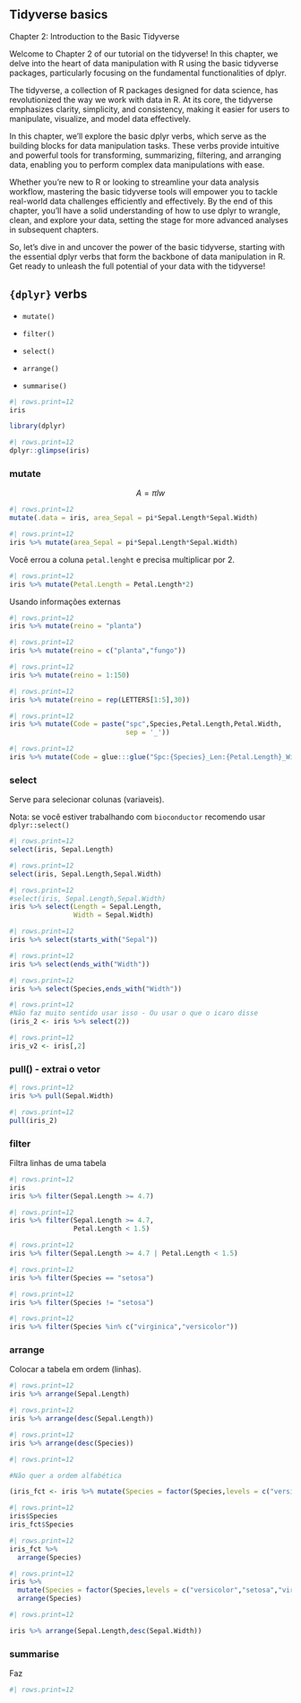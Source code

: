 ## Tidyverse basics

Chapter 2: Introduction to the Basic Tidyverse

Welcome to Chapter 2 of our tutorial on the tidyverse! In this chapter, we delve into the heart of data manipulation with R using the basic tidyverse packages, particularly focusing on the fundamental functionalities of dplyr.

The tidyverse, a collection of R packages designed for data science, has revolutionized the way we work with data in R. At its core, the tidyverse emphasizes clarity, simplicity, and consistency, making it easier for users to manipulate, visualize, and model data effectively.

In this chapter, we'll explore the basic dplyr verbs, which serve as the building blocks for data manipulation tasks. These verbs provide intuitive and powerful tools for transforming, summarizing, filtering, and arranging data, enabling you to perform complex data manipulations with ease.

Whether you're new to R or looking to streamline your data analysis workflow, mastering the basic tidyverse tools will empower you to tackle real-world data challenges efficiently and effectively. By the end of this chapter, you'll have a solid understanding of how to use dplyr to wrangle, clean, and explore your data, setting the stage for more advanced analyses in subsequent chapters.

So, let's dive in and uncover the power of the basic tidyverse, starting with the essential dplyr verbs that form the backbone of data manipulation in R. Get ready to unleash the full potential of your data with the tidyverse!

## `{dplyr}` verbs

-   `mutate()`

-   `filter()`

-   `select()`

-   `arrange()`

-   `summarise()`

```r
#| rows.print=12
iris
```

```r
library(dplyr)
```

```r
#| rows.print=12
dplyr::glimpse(iris)
```

### mutate

$$
A=\pi lw
$$

```r
#| rows.print=12
mutate(.data = iris, area_Sepal = pi*Sepal.Length*Sepal.Width)
```

```r
#| rows.print=12
iris %>% mutate(area_Sepal = pi*Sepal.Length*Sepal.Width)
```

Você errou a coluna `petal.lenght` e precisa multiplicar por 2.

```r
#| rows.print=12
iris %>% mutate(Petal.Length = Petal.Length*2)
```

Usando informações externas

```r
#| rows.print=12
iris %>% mutate(reino = "planta")
```

```r
#| rows.print=12
iris %>% mutate(reino = c("planta","fungo"))
```

```r
#| rows.print=12
iris %>% mutate(reino = 1:150)
```

```r
#| rows.print=12
iris %>% mutate(reino = rep(LETTERS[1:5],30))
```

```r
#| rows.print=12
iris %>% mutate(Code = paste("spc",Species,Petal.Length,Petal.Width,
                             sep = '_'))
```

```r
#| rows.print=12
iris %>% mutate(Code = glue:::glue("Spc:{Species}_Len:{Petal.Length}_Wid:{Petal.Width}"))
```

### select

Serve para selecionar colunas (variaveis).

Nota: se você estiver trabalhando com `bioconductor` recomendo usar `dplyr::select()`

```r
#| rows.print=12
select(iris, Sepal.Length)
```

```r
#| rows.print=12
select(iris, Sepal.Length,Sepal.Width)
```

```r
#| rows.print=12
#select(iris, Sepal.Length,Sepal.Width)
iris %>% select(Length = Sepal.Length,
                Width = Sepal.Width)
```

```r
#| rows.print=12
iris %>% select(starts_with("Sepal"))
```

```r
#| rows.print=12
iris %>% select(ends_with("Width"))
```

```r
#| rows.print=12
iris %>% select(Species,ends_with("Width"))
```

```r
#| rows.print=12
#Não faz muito sentido usar isso - Ou usar o que o icaro disse
(iris_2 <- iris %>% select(2))
```

```r
#| rows.print=12
iris_v2 <- iris[,2]
```

### pull() - extrai o vetor

```r
#| rows.print=12
iris %>% pull(Sepal.Width)
```

```r
#| rows.print=12
pull(iris_2)
```

### filter

Filtra linhas de uma tabela

```r
#| rows.print=12
iris
iris %>% filter(Sepal.Length >= 4.7)
```

```r
#| rows.print=12
iris %>% filter(Sepal.Length >= 4.7,
                Petal.Length < 1.5)
```

```r
#| rows.print=12
iris %>% filter(Sepal.Length >= 4.7 | Petal.Length < 1.5)
```

```r
#| rows.print=12
iris %>% filter(Species == "setosa")
```

```r
#| rows.print=12
iris %>% filter(Species != "setosa")
```

```r
#| rows.print=12
iris %>% filter(Species %in% c("virginica","versicolor"))
```

### arrange

Colocar a tabela em ordem (linhas).

```r
#| rows.print=12
iris %>% arrange(Sepal.Length)
```

```r
#| rows.print=12
iris %>% arrange(desc(Sepal.Length))
```

```r
#| rows.print=12
iris %>% arrange(desc(Species))
```

```r
#| rows.print=12

#Não quer a ordem alfabética

(iris_fct <- iris %>% mutate(Species = factor(Species,levels = c("versicolor","setosa","virginica"))))

```

```r
#| rows.print=12
iris$Species
iris_fct$Species
```

```r
#| rows.print=12
iris_fct %>% 
  arrange(Species)
```

```r
#| rows.print=12
iris %>% 
  mutate(Species = factor(Species,levels = c("versicolor","setosa","virginica"))) %>% 
  arrange(Species)
```

```r
#| rows.print=12

iris %>% arrange(Sepal.Length,desc(Sepal.Width))
```

### summarise

Faz

```r
#| rows.print=12
```
